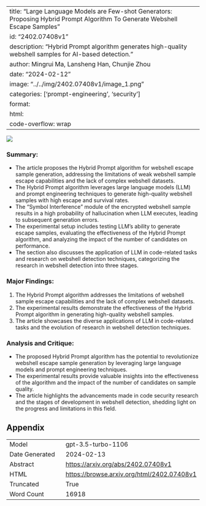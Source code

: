 
---
title: "Large Language Models are Few-shot Generators: Proposing Hybrid Prompt Algorithm To Generate Webshell Escape Samples"
id: "2402.07408v1"
description: "Hybrid Prompt algorithm generates high-quality webshell samples for AI-based detection."
author: Mingrui Ma, Lansheng Han, Chunjie Zhou
date: "2024-02-12"
image: "../../img/2402.07408v1/image_1.png"
categories: ['prompt-engineering', 'security']
format:
  html:
    code-overflow: wrap
---

![](../../img/2402.07408v1/image_1.png)

### Summary:
- The article proposes the Hybrid Prompt algorithm for webshell escape sample generation, addressing the limitations of weak webshell sample escape capabilities and the lack of complex webshell datasets.
- The Hybrid Prompt algorithm leverages large language models (LLM) and prompt engineering techniques to generate high-quality webshell samples with high escape and survival rates.
- The "Symbol Interference" module of the encrypted webshell sample results in a high probability of hallucination when LLM executes, leading to subsequent generation errors.
- The experimental setup includes testing LLM's ability to generate escape samples, evaluating the effectiveness of the Hybrid Prompt algorithm, and analyzing the impact of the number of candidates on performance.
- The section also discusses the application of LLM in code-related tasks and research on webshell detection techniques, categorizing the research in webshell detection into three stages.

### Major Findings:
1. The Hybrid Prompt algorithm addresses the limitations of webshell sample escape capabilities and the lack of complex webshell datasets.
2. The experimental results demonstrate the effectiveness of the Hybrid Prompt algorithm in generating high-quality webshell samples.
3. The article showcases the diverse applications of LLM in code-related tasks and the evolution of research in webshell detection techniques.

### Analysis and Critique:
- The proposed Hybrid Prompt algorithm has the potential to revolutionize webshell escape sample generation by leveraging large language models and prompt engineering techniques.
- The experimental results provide valuable insights into the effectiveness of the algorithm and the impact of the number of candidates on sample quality.
- The article highlights the advancements made in code security research and the stages of development in webshell detection, shedding light on the progress and limitations in this field.

## Appendix

|          |          |
|----------|----------|
| Model     | gpt-3.5-turbo-1106       |
| Date Generated     | 2024-02-13       |
| Abstract | [https://arxiv.org/abs/2402.07408v1](https://arxiv.org/abs/2402.07408v1)        |
| HTML     | [https://browse.arxiv.org/html/2402.07408v1](https://browse.arxiv.org/html/2402.07408v1)       |
| Truncated       | True       |
| Word Count       | 16918       |